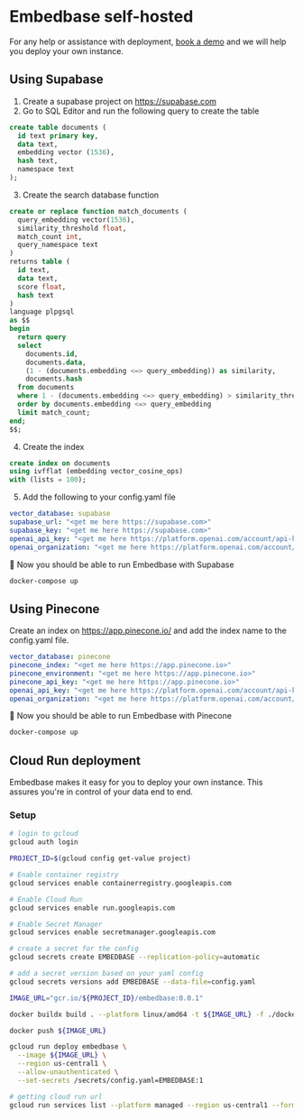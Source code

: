 # Embedbase self-hosted

For any help or assistance with deployment, [book a demo](https://cal.com/potato/20min) and we will help you deploy your own instance.

## Using Supabase

1. Create a supabase project on https://supabase.com
2. Go to SQL Editor and run the following query to create the table

  ```sql
  create table documents (
    id text primary key,
    data text,
    embedding vector (1536),
    hash text,
    namespace text
  );
  ```

3. Create the search database function
  
  ```sql
  create or replace function match_documents (
    query_embedding vector(1536),
    similarity_threshold float,
    match_count int,
    query_namespace text
  )
  returns table (
    id text,
    data text,
    score float,
    hash text
  )
  language plpgsql
  as $$
  begin
    return query
    select
      documents.id,
      documents.data,
      (1 - (documents.embedding <=> query_embedding)) as similarity,
      documents.hash
    from documents
    where 1 - (documents.embedding <=> query_embedding) > similarity_threshold and query_namespace = documents.namespace
    order by documents.embedding <=> query_embedding
    limit match_count;
  end;
  $$;
  ```

4. Create the index

  ```sql
  create index on documents 
  using ivfflat (embedding vector_cosine_ops)
  with (lists = 100);
  ```

5. Add the following to your config.yaml file

```yaml
vector_database: supabase
supabase_url: "<get me here https://supabase.com>"
supabase_key: "<get me here https://supabase.com>"
openai_api_key: "<get me here https://platform.openai.com/account/api-keys>"
openai_organization: "<get me here https://platform.openai.com/account/org-settings>"
```

🎉 Now you should be able to run Embedbase with Supabase

```bash
docker-compose up
```

## Using Pinecone

Create an index on https://app.pinecone.io/ and add the index name to the config.yaml file.

```yaml
vector_database: pinecone
pinecone_index: "<get me here https://app.pinecone.io>"
pinecone_environment: "<get me here https://app.pinecone.io>"
pinecone_api_key: "<get me here https://app.pinecone.io>"
openai_api_key: "<get me here https://platform.openai.com/account/api-keys>"
openai_organization: "<get me here https://platform.openai.com/account/org-settings>"
```

🎉 Now you should be able to run Embedbase with Pinecone

```bash
docker-compose up
```

## Cloud Run deployment

Embedbase makes it easy for you to deploy your own instance. This assures you're in control of your data end to end.


### Setup

```bash
# login to gcloud
gcloud auth login

PROJECT_ID=$(gcloud config get-value project)

# Enable container registry
gcloud services enable containerregistry.googleapis.com

# Enable Cloud Run
gcloud services enable run.googleapis.com

# Enable Secret Manager
gcloud services enable secretmanager.googleapis.com

# create a secret for the config
gcloud secrets create EMBEDBASE --replication-policy=automatic

# add a secret version based on your yaml config
gcloud secrets versions add EMBEDBASE --data-file=config.yaml

IMAGE_URL="gcr.io/${PROJECT_ID}/embedbase:0.0.1"

docker buildx build . --platform linux/amd64 -t ${IMAGE_URL} -f ./docker/Dockerfile

docker push ${IMAGE_URL}

gcloud run deploy embedbase \
  --image ${IMAGE_URL} \
  --region us-central1 \
  --allow-unauthenticated \
  --set-secrets /secrets/config.yaml=EMBEDBASE:1

# getting cloud run url
gcloud run services list --platform managed --region us-central1 --format="value(status.url)" --filter="metadata.name=embedbase"
```
